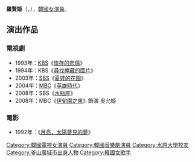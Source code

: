 {{藝人
| 姓名 = 羅賢姬
| 類型 = 女演員
| 相片 = 
| 國籍 = {{KOR}}
| 出生日期 = {{birth_date_and_age|1970|9|20}}
| 出生地 = {{KOR}}[[釜山廣域市|釜山廣域市]][[東萊區|東萊區]]
| 語言 = [[韓語|韓語]]、[[英語|英語]]
| 教育程度 = [[水原大學|水原大學]]舞蹈學[[學士|學士]]
| 出道日期 = 1992年
| 出道作 = 《[[月亮，太陽夢見的夢|月亮，太陽夢見的夢]]》
}}

'''羅賢姬'''（{{lang-ko|'''나현희'''}}，{{bd|1970年|9月20日|catIdx=Ra}}），[[韓國|韓國]][[女演員|女演員]]。

== 演出作品 ==
=== 電視劇 ===
*1993年：[[韓國放送公社|KBS]]《[[倖存的悲傷|倖存的悲傷]]》
*1994年：KBS《[[尋找掩藏的圖片|尋找掩藏的圖片]]》
*2003年：[[SBS_(韓國)|SBS]]《[[夏娃的花園|夏娃的花園]]》
*2004年：[[文化廣播_(韓國)|MBC]]《[[英雄時代|英雄時代]]》
*2008年：SBS《[[水瓶座_(電視劇)|水瓶座]]》
*2008年：MBC《[[伊甸園之東_(電視劇)|伊甸園之東]]》飾演 吳允姬

=== 電影 ===
*1992年：《[[月亮，太陽夢見的夢|月亮，太陽夢見的夢]]》

{{DEFAULTSORT: Na Hyun-hee}}
[[Category:韓國電視女演員|Category:韓國電視女演員]]
[[Category:韓國音樂劇演員|Category:韓國音樂劇演員]]
[[Category:水原大學校友|Category:水原大學校友]]
[[Category:釜山廣域市出身人物|Category:釜山廣域市出身人物]]
[[Category:韓國女歌手|Category:韓國女歌手]]